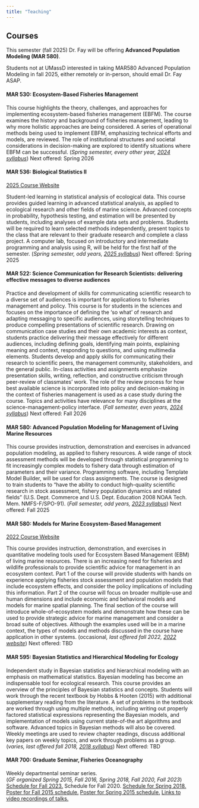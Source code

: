 ```yaml
---
title: "Teaching"
---
```


## Courses

This semester (fall 2025) Dr. Fay will be offering **Advanced Population Modeling (MAR 580)**.

Students not at UMassD interested in taking MAR580 Advanced Population Modeling in fall 2025, either remotely or in-person, should email Dr. Fay ASAP.

#### MAR 530: Ecosystem-Based Fisheries Management

This course highlights the theory, challenges, and approaches for implementing ecosystem-based fisheries management (EBFM). The course examines the history and background of fisheries management, leading to why more holistic approaches are being considered. A series of operational methods being used to implement EBFM, emphasizing technical efforts and models, are reviewed. The role of institutional structures and societal considerations in decision-making are explored to identify situations where EBFM can be successful. (*Spring semester, every other year, [2024 syllabus](https://drive.google.com/file/d/16OVUzWxOGj1T-5zFYk4gA28o77SxsFCF/view?usp=sharing)*) Next offered: Spring 2026

#### MAR 536: Biological Statistics II

[2025 Course Website](https://gavinfay.github.io/mar536-biolstats2-s23/)

Student-led learning in statistical analysis of ecological data. This course provides guided learning in advanced statistical analysis, as applied to ecological research and other fields of marine science. Advanced concepts in probability, hypothesis testing, and estimation will be presented by students, including analyses of example data sets and problems. Students will be required to learn selected methods independently, present topics to the class that are relevant to their graduate research and complete a class project. A computer lab, focused on introductory and intermediate programming and analysis using R, will be held for the first half of the semester. (*Spring semester, odd years, [2025 syllabus](http://www.smast.umassd.edu/lab_fay/wp-content/uploads/2020/05/BiolStats2_syllabus_SPR2020_20200316.pdf "Biological Staistics II Spring 2023")*) Next offered: Spring 2025

#### MAR 522: Science Communication for Research Scientists: delivering effective messages to diverse audiences

Practice and development of skills for communicating scientific research to a diverse set of audiences is important for applications to fisheries management and policy. This course is for students in the sciences and focuses on the importance of defining the ‘so what’ of research and adapting messaging to specific audiences, using storytelling techniques to produce compelling presentations of scientific research. Drawing on communication case studies and their own academic interests as context, students practice delivering their message effectively for different audiences, including defining goals, identifying main points, explaining meaning and context, responding to questions, and using multimedia elements. Students develop and apply skills for communicating their research to scientific peers, the management community, stakeholders, and the general public. In-class activities and assignments emphasize presentation skills, writing, reflection, and constructive criticism through peer-review of classmates’ work. The role of the review process for how best available science is incorporated into policy and decision-making in the context of fisheries management is used as a case study during the course. Topics and activities have relevance for many disciplines at the science-management-policy interface. (*Fall semester, even years, [2024 syllabus](http://www.smast.umassd.edu/lab_fay/wp-content/uploads/2020/05/MAR599_SciComm_syllabus_20200512.pdf "Science Communication 2022 syllabus")*) Next offered: Fall 2026

#### MAR 580: Advanced Population Modeling for Management of Living Marine Resources

This course provides instruction, demonstration and exercises in advanced population modeling, as applied to fishery resources. A wide range of stock assessment methods will be developed through statistical programming to fit increasingly complex models to fishery data through estimation of parameters and their variance. Programming software, including Template Model Builder, will be used for class assignments. The course is designed to train students to “have the ability to conduct high-quality scientific research in stock assessment, fishery population dynamics and related fields” (U.S. Dept. Commerce and U.S. Dept. Education 2008 NOAA Tech. Mem. NMFS-F/SPO-91). (*Fall semester, odd years, [2023 syllabus](https://drive.google.com/file/d/1Of57_FEEY5-Gi-VjlFN2aDORwR6DC26x/view?usp=sharing)*) Next offered: Fall 2025

#### MAR 580: Models for Marine Ecosystem-Based Management

[2022 Course Website](https://gavinfay.github.io/mebm-models/)\

This course provides instruction, demonstration, and exercises in quantitative modeling tools used for Ecosystem Based Management (EBM) of living marine resources. There is an increasing need for fisheries and wildlife professionals to provide scientific advice for management in an ecosystem context. Part 1 of the course will provide students with hands on experience applying fisheries stock assessment and population models that include ecosystem effects, and consider the policy implications of including this information. Part 2 of the course will focus on broader multiple-use and human dimensions and include economic and behavioral models and models for marine spatial planning. The final section of the course will introduce whole-of-ecosystem models and demonstrate how these can be used to provide strategic advice for marine management and consider a broad suite of objectives. Although the examples used will be in a marine context, the types of models and methods discussed in the course have application in other systems. (occasional*, last offered fall 2022, [2022 website](https://gavinfay.github.io/mebm-models/)*) Next offered: TBD

#### MAR 595: Bayesian Statistics and Hierarchical Modeling for Ecology

Independent study in Bayesian statistics and hierarchical modeling with an emphasis on mathematical statistics. Bayesian modeling has become an indispensable tool for ecological research. This course provides an overview of the principles of Bayesian statistics and concepts. Students will work through the recent textbook by Hobbs & Hooten (2015) with additional supplementary reading from the literature. A set of problems in the textbook are worked through using multiple methods, including writing out properly factored statistical expressions representing the Bayesian models, and implementation of models using current state-of-the art algorithms and software. Advanced topics in Bayesian methods will also be covered. Weekly meetings are used to review chapter readings, discuss additional key papers on weekly topics, and work through problems as a group. (*varies, last offered fall 2018, [2018 syllabus](http://www.smast.umassd.edu/lab_fay/wp-content/uploads/2020/05/BayesianStats_syllabus_fall2018_20180906.pdf "Bayesian statistics fall 2018 syllabus")*) Next offered: TBD

#### MAR 700: Graduate Seminar, Fisheries Oceanography

Weekly departmental seminar series.\
(*GF organized Spring 2015, Fall 2016, Spring 2018, Fall 2020, Fall 2023*) [Schedule for Fall 2023.](https://thefaylab.github.io/dfo-seminar-f23) Schedule for Fall 2020. [Schedule for Spring 2018.](http://www.smast.umassd.edu/lab_fay/wp-content/uploads/2018/05/DFO_Seminar_Poster_Spring2018.pdf) [Poster for Fall 2015 schedule.](http://www.smast.umassd.edu/lab_fay/wp-content/uploads/2015/09/DFO_Seminar_Poster_Fall2015.pdf) [Poster for Spring 2015 schedule.](http://www.smast.umassd.edu/lab_fay/wp-content/uploads/2015/04/DFO_Seminar_Poster_Spring2015_Apr23.pdf) [Links to video recordings of talks.](https://www.umassd.edu/media/umassdartmouth/smast/labpdffiles/archive_of_seminar_series.pdf)
